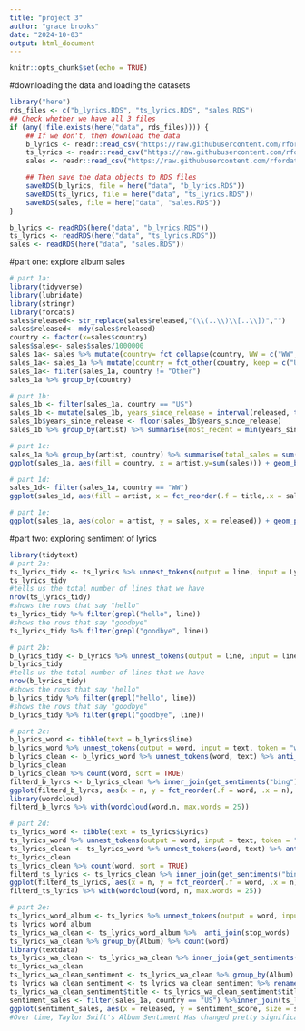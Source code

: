 ---
title: "project 3"
author: "grace brooks"
date: "2024-10-03"
output: html_document
---

```{r setup, include=FALSE}
knitr::opts_chunk$set(echo = TRUE)
```
#downloading the data and loading the datasets
```{r}
library("here")
rds_files <- c("b_lyrics.RDS", "ts_lyrics.RDS", "sales.RDS")
## Check whether we have all 3 files
if (any(!file.exists(here("data", rds_files)))) {
    ## If we don't, then download the data
    b_lyrics <- readr::read_csv("https://raw.githubusercontent.com/rfordatascience/tidytuesday/master/data/2020/2020-09-29/beyonce_lyrics.csv")
    ts_lyrics <- readr::read_csv("https://raw.githubusercontent.com/rfordatascience/tidytuesday/master/data/2020/2020-09-29/taylor_swift_lyrics.csv")
    sales <- readr::read_csv("https://raw.githubusercontent.com/rfordatascience/tidytuesday/master/data/2020/2020-09-29/sales.csv")

    ## Then save the data objects to RDS files
    saveRDS(b_lyrics, file = here("data", "b_lyrics.RDS"))
    saveRDS(ts_lyrics, file = here("data", "ts_lyrics.RDS"))
    saveRDS(sales, file = here("data", "sales.RDS"))
}

b_lyrics <- readRDS(here("data", "b_lyrics.RDS"))
ts_lyrics <- readRDS(here("data", "ts_lyrics.RDS"))
sales <- readRDS(here("data", "sales.RDS"))
```
#part one: explore album sales
```{r}
# part 1a:
library(tidyverse)
library(lubridate)
library(stringr)
library(forcats)
sales$released<- str_replace(sales$released,"(\\(..\\)\\[..\\])","")
sales$released<- mdy(sales$released)
country <- factor(x=sales$country)
sales$sales<- sales$sales/1000000
sales_1a<- sales %>% mutate(country= fct_collapse(country, WW = c("WW", "World")))
sales_1a<- sales_1a %>% mutate(country = fct_other(country, keep = c("UK", "US", "WW")))
sales_1a<- filter(sales_1a, country != "Other")
sales_1a %>% group_by(country)

# part 1b:
sales_1b <- filter(sales_1a, country == "US")
sales_1b <- mutate(sales_1b, years_since_release = interval(released, today())/years(1))
sales_1b$years_since_release <- floor(sales_1b$years_since_release)
sales_1b %>% group_by(artist) %>% summarise(most_recent = min(years_since_release), oldest = max(years_since_release), median = median(years_since_release))

# part 1c:
sales_1a %>% group_by(artist, country) %>% summarise(total_sales = sum(sales))
ggplot(sales_1a, aes(fill = country, x = artist,y=sum(sales))) + geom_bar(position = "fill", stat = "identity") + labs(title = "Total Sales by Country for Beyonce and Taylor Swift", subtitle = "Grouped by Percent Sales by Country: US, UK, and WW", y = "Sale Percentages (in millions)", x = "Artist Name") + scale_fill_manual(values = c("lightpink", "lightblue", "plum2")) +theme_dark() 

# part 1d:
sales_1d<- filter(sales_1a, country == "WW")
ggplot(sales_1d, aes(fill = artist, x = fct_reorder(.f = title,.x = sales), y = sales)) + geom_bar(stat = "identity") + labs(title = "Total Sales by Album", subtitle = "Breakdown of Taylor Swift and Beyonce Album Sales WorldWide", x = "Name of Album", y = "Worldwide Sales (in millions)") + scale_fill_manual(values = c("cornflowerblue", "pink")) +theme_dark() + theme(axis.text.x = element_text(size = 8, angle = 90)) + coord_flip()

# part 1e:
ggplot(sales_1a, aes(color = artist, y = sales, x = released)) + geom_point() + labs(title = "Album Sales by Release Date", subtitle = "Looking into the Album Sales in Millions by the Release Dates", x = "Album Release Date", y = "Sales (in millions)") + facet_wrap(~country)+ scale_color_manual(values = c("cornflowerblue","pink")) +theme_dark() + theme(axis.text.x = element_text(size = 8, angle = 90))
```

#part two: exploring sentiment of lyrics
```{r}
library(tidytext)
# part 2a:
ts_lyrics_tidy <- ts_lyrics %>% unnest_tokens(output = line, input = Lyrics, token = "lines")
ts_lyrics_tidy
#tells us the total number of lines that we have
nrow(ts_lyrics_tidy)
#shows the rows that say "hello"
ts_lyrics_tidy %>% filter(grepl("hello", line))
#shows the rows that say "goodbye"
ts_lyrics_tidy %>% filter(grepl("goodbye", line))

# part 2b:
b_lyrics_tidy <- b_lyrics %>% unnest_tokens(output = line, input = line, token = "lines")
b_lyrics_tidy
#tells us the total number of lines that we have
nrow(b_lyrics_tidy)
#shows the rows that say "hello"
b_lyrics_tidy %>% filter(grepl("hello", line))
#shows the rows that say "goodbye"
b_lyrics_tidy %>% filter(grepl("goodbye", line))

# part 2c:
b_lyrics_word <- tibble(text = b_lyrics$line)
b_lyrics_word %>% unnest_tokens(output = word, input = text, token = "words")
b_lyrics_clean <- b_lyrics_word %>% unnest_tokens(word, text) %>% anti_join(stop_words)
b_lyrics_clean
b_lyrics_clean %>% count(word, sort = TRUE)
filterd_b_lyrcs <- b_lyrics_clean %>% inner_join(get_sentiments("bing")) %>% count(word, sentiment) %>% filter(n>60)
ggplot(filterd_b_lyrcs, aes(x = n, y = fct_reorder(.f = word, .x = n), fill = sentiment)) + geom_bar(stat = "identity") + labs(title = "Top 25 Words Used in Beyonce Songs", subtitle = "Words Sorted by Positive/Negative Sentiment", x = "Frequency of Word Use", y = "Top 25 Words") + scale_fill_manual(values = c("lightcoral","mediumaquamarine")) + theme_dark()
library(wordcloud)
filterd_b_lyrcs %>% with(wordcloud(word,n, max.words = 25))

# part 2d:
ts_lyrics_word <- tibble(text = ts_lyrics$Lyrics)
ts_lyrics_word %>% unnest_tokens(output = word, input = text, token = "words")
ts_lyrics_clean <- ts_lyrics_word %>% unnest_tokens(word, text) %>% anti_join(stop_words)
ts_lyrics_clean
ts_lyrics_clean %>% count(word, sort = TRUE)
filterd_ts_lyrics <- ts_lyrics_clean %>% inner_join(get_sentiments("bing")) %>% count(word, sentiment) %>% filter(n>18)
ggplot(filterd_ts_lyrics, aes(x = n, y = fct_reorder(.f = word, .x = n), fill = sentiment)) + geom_bar(stat = "identity") + labs(title = "Top 25 Words Used in Taylor Swift Songs", subtitle = "Words Sorted by Positive/Negative Sentiment", x = "Frequency of Word Use", y = "Top 25 Words") + scale_fill_manual(values = c("lightcoral","mediumaquamarine")) + theme_dark()
filterd_ts_lyrics %>% with(wordcloud(word, n, max.words = 25))

# part 2e:
ts_lyrics_word_album <- ts_lyrics %>% unnest_tokens(output = word, input = Lyrics, token = "words")
ts_lyrics_word_album
ts_lyrics_wa_clean <- ts_lyrics_word_album %>%  anti_join(stop_words)
ts_lyrics_wa_clean %>% group_by(Album) %>% count(word)
library(textdata)
ts_lyrics_wa_clean <- ts_lyrics_wa_clean %>% inner_join(get_sentiments("afinn"))
ts_lyrics_wa_clean
ts_lyrics_wa_clean_sentiment <- ts_lyrics_wa_clean %>% group_by(Album) %>% summarise(sentiment_score = mean(value))
ts_lyrics_wa_clean_sentiment <- ts_lyrics_wa_clean_sentiment %>% rename(title = Album) 
ts_lyrics_wa_clean_sentiment$title <- ts_lyrics_wa_clean_sentiment$title %>% str_replace_all("reputation", "Reputation")
sentiment_sales <- filter(sales_1a, country == "US") %>%inner_join(ts_lyrics_wa_clean_sentiment)
ggplot(sentiment_sales, aes(x = released, y = sentiment_score, size = sales, color = title)) + guides(size = 'none') + geom_point() + geom_hline(yintercept=0) + labs(title = "Sentiment Scores of Taylor Swift Albums", subtitle = "Looking at the Way Taylor Swift Sentiment Changes Across Albums", y = "Sentiment Score", x = "Album Release Date") + scale_color_manual(values = c("skyblue", "gold", "pink", "red", "black", "orchid", "lightgreen")) + theme_dark()
#Over time, Taylor Swift's Album Sentiment Has changed pretty significantly. Her early albums have generally much more positive sentiment, with significant dips occurring with the releases of Speak Now, 1989, and Reputation. However, we see with Lover there seems to be an increase in sentiment score. For people who know her better well, one can see that the sentiments seem to align with positive/negative moments in her life/career. 
```
